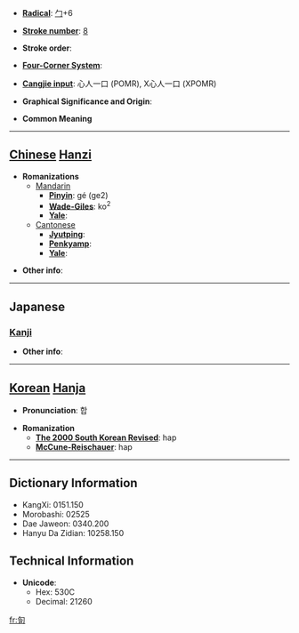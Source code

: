 * '''[[Wiktionary:Chinese radical index| Radical]]''': [[Wiktionary:Chinese radical index 勹|勹]]+6

* '''[[Wiktionary:Chinese total strokes index|Stroke number]]''': [[Wiktionary:Chinese total strokes index 8|8]]

* '''Stroke order''': 

* '''[[Wiktionary:Chinese four corner index|Four-Corner System]]''': 

* '''[[Wiktionary:Chinese Cangjie index|Cangjie input]]''': 心人一口 (POMR), X心人一口 (XPOMR)

* '''Graphical Significance and Origin''': 

* '''Common Meaning'''

----

== [[Chinese]] [[Hanzi]] ==

* '''Romanizations'''
** [[Mandarin]]
*** '''[[Pinyin]]''': gé (ge2)
*** '''[[Wade-Giles]]''': ko<sup>2</sup>
*** '''[[Yale]]''': 
**[[Cantonese]]
***'''[[Jyutping]]''':
***'''[[Penkyamp]]''': 
***'''[[Yale]]''': 

* '''Other info''': 

----

==Japanese==
===[[Kanji]]===
{{kanji|on readings=[[こう]] (kō)|kun readings=[[あう]] (au), [[めぐる]] (meguru)}}

* '''Other info''':  

----

== [[Korean]] [[Hanja]] ==

* '''Pronunciation''': 합

* '''Romanization'''
** '''[[The 2000 South Korean Revised Romanization|The 2000 South Korean Revised]]''': hap
** '''[[McCune-Reischauer]]''': hap

----

== Dictionary Information ==

* KangXi: 0151.150
* Morobashi: 02525
* Dae Jaweon: 0340.200
* Hanyu Da Zidian: 10258.150

== Technical Information ==

* '''Unicode''':
** Hex: 530C
** Decimal: 21260

[[fr:匌]]